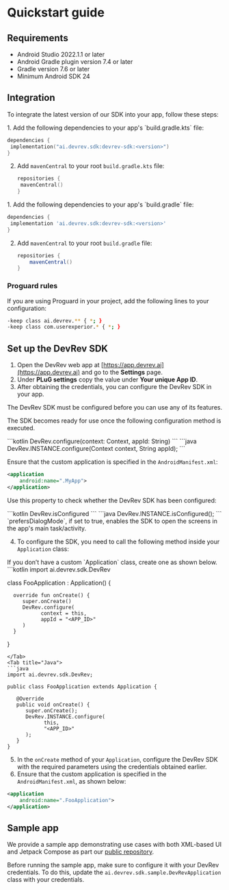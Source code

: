# Quickstart guide

## Requirements

- Android Studio 2022.1.1 or later
- Android Gradle plugin version 7.4 or later
- Gradle version 7.6 or later
- Minimum Android SDK 24

## Integration

To integrate the latest version of our SDK into your app, follow these steps:

<Tabs>
<Tab title="Kotlin">
1. Add the following dependencies to your app's `build.gradle.kts` file:

   ```kotlin
   dependencies {
    implementation("ai.devrev.sdk:devrev-sdk:<version>")
   }
   ```
2. Add `mavenCentral` to your root `build.gradle.kts` file:
   ```kotlin
   repositories {
    mavenCentral()
   }
   ```
</Tab>
<Tab title="Groovy">
1. Add the following dependencies to your app's `build.gradle` file:

   ```groovy
   dependencies {
    implementation 'ai.devrev.sdk:devrev-sdk:<version>'
   }
   ```

2. Add `mavenCentral` to your root `build.gradle` file:
   ```groovy
   repositories {
       mavenCentral()
   }
   ```
</Tab>
</Tabs>

### Proguard rules

If you are using Proguard in your project, add the following lines to your configuration:
   ```bash
   -keep class ai.devrev.** { *; }
   -keep class com.userexperior.* { *; }
   ```

## Set up the DevRev SDK

1. Open the DevRev web app at [https://app.devrev.ai](https://app.devrev.ai) and go to the **Settings** page.
2. Under **PLuG settings** copy the value under **Your unique App ID**.
3. After obtaining the credentials, you can configure the DevRev SDK in your app.

<Callout intent="warning">
The DevRev SDK must be configured before you can use any of its features.
</Callout>

The SDK becomes ready for use once the following configuration method is executed.

<Tabs>
  <Tab title="Kotlin">
   ```kotlin
   DevRev.configure(context: Context, appId: String)
   ```
  </Tab>
  <Tab title="Java">
   ```java
   DevRev.INSTANCE.configure(Context context, String appId);
   ```
  </Tab>
</Tabs>

Ensure that the custom application is specified in the `AndroidManifest.xml`:

```xml
<application
    android:name=".MyApp">
</application>
```

Use this property to check whether the DevRev SDK has been configured:

<Tabs>
  <Tab title="Kotlin">
   ```kotlin
   DevRev.isConfigured
   ```
  </Tab>
  <Tab title="Java">
   ```java
   DevRev.INSTANCE.isConfigured();
   ```
  </Tab>
</Tabs>

<Callout intent="tip">
`prefersDialogMode`, if set to true, enables the SDK to open the screens in the app's main task/activity.
</Callout>

4. To configure the SDK, you need to call the following method inside your `Application` class:

<Callout intent="tip">
If you don’t have a custom `Application` class, create one as shown below.
</Callout>

<Tabs>
  <Tab title="Kotlin">
   ```kotlin
   import ai.devrev.sdk.DevRev

   class FooApplication : Application() {

      override fun onCreate() {
         super.onCreate()
         DevRev.configure(
               context = this,
               appId = "<APP_ID>"
         )
      }
   }
   ```
  </Tab>
  <Tab title="Java">
   ```java
   import ai.devrev.sdk.DevRev;

   public class FooApplication extends Application {

      @Override
      public void onCreate() {
         super.onCreate();
         DevRev.INSTANCE.configure(
               this,
               "<APP_ID>"
         );
      }
   }
   ```
  </Tab>
</Tabs>

5. In the `onCreate` method of your `Application`, configure the DevRev SDK with the required parameters using the credentials obtained earlier.
6. Ensure that the custom application is specified in the `AndroidManifest.xml`, as shown below:
```xml
<application
    android:name=".FooApplication">
</application>
```

## Sample app

We provide a sample app demonstrating use cases with both XML-based UI and Jetpack Compose as part our [public repository](https://github.com/devrev/devrev-sdk-android).

Before running the sample app, make sure to configure it with your DevRev credentials. To do this, update the `ai.devrev.sdk.sample.DevRevApplication` class with your credentials.
